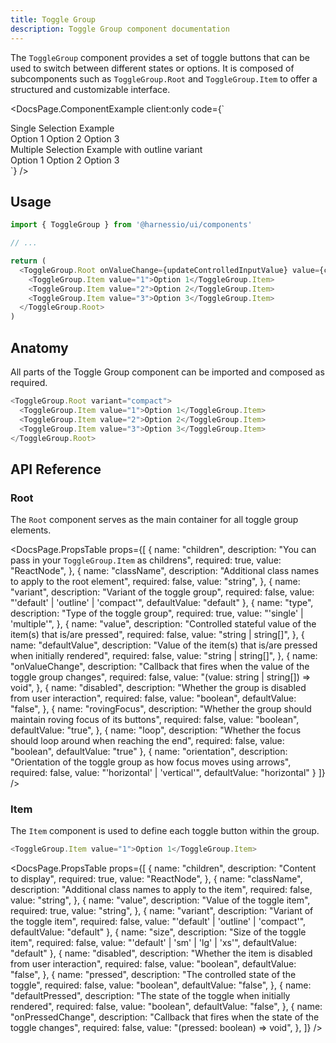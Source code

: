 ```yaml
---
title: Toggle Group
description: Toggle Group component documentation
---
```


The `ToggleGroup` component provides a set of toggle buttons that can be used to switch between different states or options. It is composed of subcomponents such as `ToggleGroup.Root` and `ToggleGroup.Item` to offer a structured and customizable interface.


<DocsPage.ComponentExample
  client:only
  code={`
  <div className="flex flex-col space-y-8">
    <section>
      <div className="text-l font-semibold mb-4">Single Selection Example</div>
      <ToggleGroup.Root type="single">
        <ToggleGroup.Item value="1">Option 1</ToggleGroup.Item>
        <ToggleGroup.Item value="2">Option 2</ToggleGroup.Item>
        <ToggleGroup.Item value="3">Option 3</ToggleGroup.Item>
      </ToggleGroup.Root>
    </section>
    <section>
      <div className="text-l font-semibold mb-4">Multiple Selection Example with outline variant </div>
      <ToggleGroup.Root type="multiple" variant="outline">
        <ToggleGroup.Item value="1">Option 1</ToggleGroup.Item>
        <ToggleGroup.Item value="2">Option 2</ToggleGroup.Item>
        <ToggleGroup.Item value="3">Option 3</ToggleGroup.Item>
      </ToggleGroup.Root>
    </section>
  </div>`}
/>

## Usage

```typescript jsx
import { ToggleGroup } from '@harnessio/ui/components'

// ...

return (
  <ToggleGroup.Root onValueChange={updateControlledInputValue} value={controlledInputValue} type="single">
    <ToggleGroup.Item value="1">Option 1</ToggleGroup.Item>
    <ToggleGroup.Item value="2">Option 2</ToggleGroup.Item>
    <ToggleGroup.Item value="3">Option 3</ToggleGroup.Item>
  </ToggleGroup.Root>
)
```

## Anatomy

All parts of the Toggle Group component can be imported and composed as required.

```typescript jsx
<ToggleGroup.Root variant="compact">
  <ToggleGroup.Item value="1">Option 1</ToggleGroup.Item>
  <ToggleGroup.Item value="2">Option 2</ToggleGroup.Item>
  <ToggleGroup.Item value="3">Option 3</ToggleGroup.Item>
</ToggleGroup.Root>
```

## API Reference

### Root

The `Root` component serves as the main container for all toggle group elements.

<DocsPage.PropsTable
  props={[
    {
      name: "children",
      description: "You can pass in your `ToggleGroup.Item` as childrens",
      required: true,
      value: "ReactNode",
    },
    {
      name: "className",
      description: "Additional class names to apply to the root element",
      required: false,
      value: "string",
    },
    {
      name: "variant",
      description: "Variant of the toggle group",
      required: false,
      value: "'default' | 'outline' | 'compact'",
      defaultValue: "default"
    },
    {
      name: "type",
      description: "Type of the toggle group",
      required: true,
      value: "'single' | 'multiple'",
    },
    {
      name: "value",
      description:
        "Controlled stateful value of the item(s) that is/are pressed",
      required: false,
      value: "string | string[]",
    },
    {
      name: "defaultValue",
      description:
        "Value of the item(s) that is/are pressed when initially rendered",
      required: false,
      value: "string | string[]",
    },
    {
      name: "onValueChange",
      description:
        "Callback that fires when the value of the toggle group changes",
      required: false,
      value: "(value: string | string[]) => void",
    },
    {
      name: "disabled",
      description: "Whether the group is disabled from user interaction",
      required: false,
      value: "boolean",
      defaultValue: "false",
    },
    {
      name: "rovingFocus",
      description:
        "Whether the group should maintain roving focus of its buttons",
      required: false,
      value: "boolean",
      defaultValue: "true",
    },
    {
      name: "loop",
      description: "Whether the focus should loop around when reaching the end",
      required: false,
      value: "boolean",
      defaultValue: "true"
    },
    {
      name: "orientation",
      description: "Orientation of the toggle group as how focus moves using arrows",
      required: false,
      value: "'horizontal' | 'vertical'",
      defaultValue: "horizontal"
    }
  ]}
/>

### Item

The `Item` component is used to define each toggle button within the group.

```typescript jsx
<ToggleGroup.Item value="1">Option 1</ToggleGroup.Item>
```

<DocsPage.PropsTable
  props={[
    {
      name: "children",
      description: "Content to display",
      required: true,
      value: "ReactNode",
    },
    {
      name: "className",
      description: "Additional class names to apply to the item",
      required: false,
      value: "string",
    },
    {
      name: "value",
      description: "Value of the toggle item",
      required: true,
      value: "string",
    },
    {
      name: "variant",
      description: "Variant of the toggle item",
      required: false,
      value: "'default' | 'outline' | 'compact'",
      defaultValue: "default"
    },
    {
      name: "size",
      description: "Size of the toggle item",
      required: false,
      value: "'default' | 'sm' | 'lg' | 'xs'",
      defaultValue: "default"
    },
    {
      name: "disabled",
      description: "Whether the item is disabled from user interaction",
      required: false,
      value: "boolean",
      defaultValue: "false",
    },
    {
      name: "pressed",
      description: "The controlled state of the toggle",
      required: false,
      value: "boolean",
      defaultValue: "false",
    },
    {
      name: "defaultPressed",
      description: "The state of the toggle when initially rendered",
      required: false,
      value: "boolean",
      defaultValue: "false",
    },
    {
      name: "onPressedChange",
      description: "Callback that fires when the state of the toggle changes",
      required: false,
      value: "(pressed: boolean) => void",
    },
  ]}
/>
